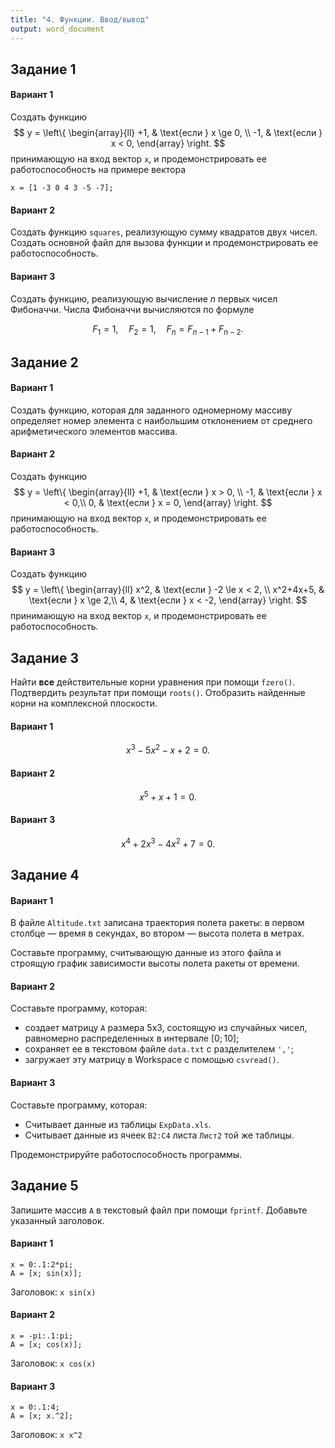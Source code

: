 ```yaml
---
title: "4. Функции. Ввод/вывод"
output: word_document
---
```



## Задание 1

#### Вариант 1

Создать функцию
$$
y = \left\{
\begin{array}{ll}
+1, & \text{если } x \ge 0, \\
-1, & \text{если } x < 0,
\end{array}
\right.
$$
принимающую на вход вектор `x`, и продемонстрировать ее работоспособность на примере вектора
```
x = [1 -3 0 4 3 -5 -7];
```

#### Вариант 2

Создать функцию `squares`, реализующую сумму квадратов двух чисел. Создать основной файл для вызова функции и продемонстрировать ее работоспособность.

#### Вариант 3

Создать функцию, реализующую вычисление $n$ первых чисел Фибоначчи. Числа Фибоначчи вычисляются по формуле

$$
F_1=1, \quad F_2=1, \quad F_n=F_{n-1}+F_{n-2}.
$$


## Задание 2

#### Вариант 1

Создать функцию, которая для заданного одномерному массиву определяет номер элемента с наибольшим отклонением от среднего арифметического элементов массива.

#### Вариант 2

Создать функцию
$$
y = \left\{
\begin{array}{ll}
+1, & \text{если } x > 0, \\
-1, & \text{если } x < 0,\\
0, & \text{если } x = 0, 
\end{array}
\right.
$$
принимающую на вход вектор `x`, и продемонстрировать ее работоспособность.

#### Вариант 3

Создать функцию
$$
y = \left\{
\begin{array}{ll}
x^2, & \text{если } -2 \le x < 2, \\
x^2+4x+5, & \text{если } x \ge 2,\\
4, & \text{если } x < -2, 
\end{array}
\right.
$$
принимающую на вход вектор `x`, и продемонстрировать ее работоспособность.


## Задание 3

Найти **все** действительные корни уравнения при помощи `fzero()`. Подтвердить результат при помощи `roots()`. Отобразить найденные корни на комплексной плоскости.

#### Вариант 1

$$
x^3 - 5x^2 - x + 2 = 0 .
$$

#### Вариант 2

$$
x^5 + x + 1 = 0 .
$$

#### Вариант 3

$$
x^4 + 2x^3 - 4x^2 + 7 = 0 .
$$


## Задание 4

#### Вариант 1

В файле `Altitude.txt` записана траектория полета ракеты: в первом столбце — время в секундах, во втором — высота полета в метрах.

Составьте программу, считывающую данные из этого файла и строящую график зависимости высоты полета ракеты от времени.

#### Вариант 2

Составьте программу, которая:

* создает матрицу `A` размера 5х3, состоящую из случайных чисел, равномерно распределенных в интервале $[0;10]$;
* сохраняет ее в текстовом файле `data.txt` с разделителем `','`;
* загружает эту матрицу в Workspace с помощью `csvread()`.

#### Вариант 3

Составьте программу, которая:

* Считывает данные из таблицы `ExpData.xls`.
* Считывает данные из ячеек `B2:C4` листа `Лист2` той же таблицы.

Продемонстрируйте работоспособность программы.


## Задание 5

Запишите массив `A` в текстовый файл при помощи `fprintf`. Добавьте указанный заголовок.

#### Вариант 1

```
x = 0:.1:2*pi;
A = [x; sin(x)];
```

Заголовок: `x sin(x)`

#### Вариант 2

```
x = -pi:.1:pi;
A = [x; cos(x)];
```

Заголовок: `x cos(x)`

#### Вариант 3

```
x = 0:.1:4;
A = [x; x.^2];
```

Заголовок: `x x^2`


